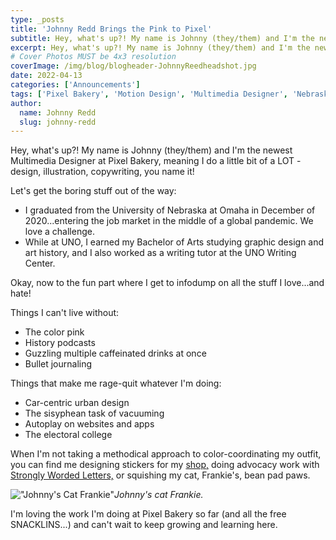 ```yaml
---
type: _posts
title: 'Johnny Redd Brings the Pink to Pixel'
subtitle: Hey, what's up?! My name is Johnny (they/them) and I'm the newest Multimedia Designer at Pixel Bakery.
excerpt: Hey, what's up?! My name is Johnny (they/them) and I'm the newest Multimedia Designer at Pixel Bakery.
# Cover Photos MUST be 4x3 resolution
coverImage: /img/blog/blogheader-JohnnyReedheadshot.jpg
date: 2022-04-13
categories: ['Announcements']
tags: ['Pixel Bakery', 'Motion Design', 'Multimedia Designer', 'Nebraska']
author:
  name: Johnny Redd
  slug: johnny-redd
---
```


Hey, what's up?! My name is Johnny (they/them) and I'm the newest Multimedia Designer at Pixel Bakery, meaning I do a little bit of a LOT - design, illustration, copywriting, you name it!

Let's get the boring stuff out of the way:

- I graduated from the University of Nebraska at Omaha in December of 2020...entering the job market in the middle of a global pandemic. We love a challenge.
- While at UNO, I earned my Bachelor of Arts studying graphic design and art history, and I also worked as a writing tutor at the UNO Writing Center.

Okay, now to the fun part where I get to infodump on all the stuff I love...and hate!

Things I can't live without:

- The color pink
- History podcasts
- Guzzling multiple caffeinated drinks at once
- Bullet journaling

Things that make me rage-quit whatever I'm doing:

- Car-centric urban design
- The sisyphean task of vacuuming
- Autoplay on websites and apps
- The electoral college

When I'm not taking a methodical approach to color-coordinating my outfit, you can find me designing stickers for my [shop,](https://www.etsy.com/shop/johnnyreddpdf) doing advocacy work with [Strongly Worded Letters,](https://www.instagram.com/stronglywordedomaha/) or squishing my cat, Frankie's, bean pad paws.

!["Johnny's Cat Frankie"](https://cdn.pixelbakery.com/img/blog/johnnys-cat-frankie.jpg)_Johnny's cat Frankie._

I'm loving the work I'm doing at Pixel Bakery so far (and all the free SNACKLINS...) and can't wait to keep growing and learning here.

